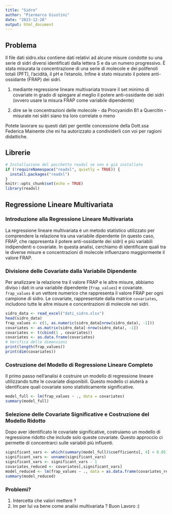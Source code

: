 ```yaml
---
title: "Sidro"
author: "Piermarco Giustini"
date: "2023-12-28"
output: html_document
---
```

## Problema

Il file dati sidro.xlsx contiene dati relativi ad alcune misure condotte su una serie di sidri diversi identificati dalla lettera S e da un numero progressivo. È stata misurata la concentrazione di una serie di molecole e dei polifenoli totali (PFT), l'acidità, il pH e l'etanolo. Infine è stato misurato il potere anti-ossidante (FRAP) dei sidri.

1. mediante regressione lineare multivariata trovare il set minimo di covariate in grado di spiegare al meglio il potere anti-ossidante dei sidri (ovvero usare la misura FRAP come variabile dipendente)

2. dire se le concentrazioni delle molecole - da Procyanidin B1 a Quercitin - misurate nei sidri siano tra loro correlate o meno

Potete lavorare su questi dati per gentile concessione della Dott.ssa Federica Mainente che mi ha autorizzato a condividerli con voi per ragioni didattiche.

## Librerie

```r
# Installazione del pacchetto readxl se non è già installato
if (!requireNamespace("readxl", quietly = TRUE)) {
  install.packages("readxl")
}
knitr::opts_chunk$set(echo = TRUE)
library(readxl)
```

## Regressione Lineare Multivariata

### Introduzione alla Regressione Lineare Multivariata

La regressione lineare multivariata è un metodo statistico utilizzato per comprendere la relazione tra una variabile dipendente (in questo caso, FRAP, che rappresenta il potere anti-ossidante dei sidri) e più variabili indipendenti o covariate. In questa analisi, cerchiamo di identificare quali tra le diverse misure e concentrazioni di molecole influenzano maggiormente il valore FRAP.

### Divisione delle Covariate dalla Variabile Dipendente

Per analizzare la relazione tra il valore FRAP e le altre misure, abbiamo diviso i dati in una variabile dipendente (`frap_values`) e covariate. `frap_values` è un vettore numerico che rappresenta il valore FRAP per ogni campione di sidro. Le covariate, rappresentate dalla matrice `covariates`, includono tutte le altre misure e concentrazioni di molecole nei sidri.

```r
sidro_data <- read_excel("dati_sidro.xlsx")
head(sidro_data)
frap_values <- c(1, as.numeric(sidro_data[nrow(sidro_data), -1]))
covariates <- as.matrix(sidro_data[-nrow(sidro_data), -1])
covariates <- t(cbind(1 , covariates))
covariates <- as.data.frame(covariates)
# Verifica delle dimensioni
print(length(frap_values))
print(dim(covariates))
```

### Costruzione del Modello di Regressione Lineare Completo

Il primo passo nell'analisi è costruire un modello di regressione lineare utilizzando tutte le covariate disponibili. Questo modello ci aiuterà a identificare quali covariate sono statisticamente significative.

```r
model_full <- lm(frap_values ~ ., data = covariates)
summary(model_full)
```

### Selezione delle Covariate Significative e Costruzione del Modello Ridotto

Dopo aver identificato le covariate significative, costruiamo un modello di regressione ridotto che include solo queste covariate. Questo approccio ci permette di concentrarci sulle variabili più influenti.

```r
significant_vars <- which(summary(model_full)$coefficients[, 4] < 0.05)
significant_vars <- unname(significant_vars)
significant_vars <- significant_vars - 1
covariates_reduced <- covariates[,significant_vars]
model_reduced <- lm(frap_values ~ ., data = as.data.frame(covariates_reduced))
summary(model_reduced)
```

### Problemi?
1. Intercetta che valori mettere ?
3. lm per lui va bene come analisi multivariata ?
Buon Lavoro :)
